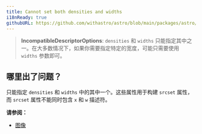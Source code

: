 ```yaml
---
title: Cannot set both densities and widths
i18nReady: true
githubURL: https://github.com/withastro/astro/blob/main/packages/astro/src/core/errors/errors-data.ts
---
```


<DontEditWarning />


> **IncompatibleDescriptorOptions**: `densities` 和 `widths` 只能指定其中之一。在大多数情况下，如果你需要指定特定的宽度，可能只需要使用 `widths` 参数即可。


## 哪里出了问题？

只能指定 `densities` 和 `widths` 中的其中一个。这些属性用于构建 `srcset` 属性，而 `srcset` 属性不能同时包含 `x` 和 `w` 描述符。

**请参阅：**
-  [图像](/zh-cn/guides/images/)


